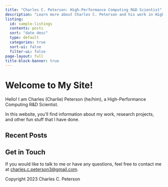 ```yaml
---
title: "Charles C. Peterson: High-Performance Computing R&D Scientist"
description: "Learn more about Charles C. Peterson and his work in High-Performance Computing."
listing:
  id: sample-listings
  contents: posts
  sort: "date desc"
  type: default
  categories: true
  sort-ui: false
  filter-ui: false
page-layout: full
title-block-banner: true
---
```


# Welcome to My Site!

Hello! I am Charles (Charlie) Peterson (he/him), a High-Performance Computing R&D Scientist.

In this website, you'll find information about my work, research projects, and other fun stuff that I have done.

## Recent Posts

::: {#sample-listings}
:::

## Get in Touch

If you would like to talk to me or have any questions, feel free to contact me at [charles.c.peterson3@gmail.com](mailto:charles.c.peterson3@gmail.com).

Copyright 2023 Charles C. Peterson

